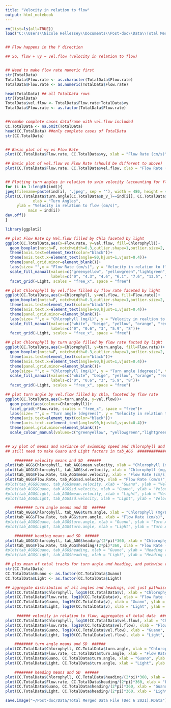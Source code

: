 ```yaml
---
title: "Velocity in relation to flow"
output: html_notebook
---
```



```r
rm(list=ls(all=TRUE))
load("C:\\Users\\Nicole Hellessey\\Documents\\Post-doc\\Data\\Total Merged Data File (Dec 6 2021).Rdata")


## Flow happens in the Y direction

## So, flow + vy = vel.flow (velocity in relation to flow)


## Need to make flow rate numeric first
str(TotalData)
TotalData$Flow.rate <- as.character(TotalData$Flow.rate)
TotalData$Flow.rate <- as.numeric(TotalData$Flow.rate)

head(TotalData) ## all TotalData rows
str(TotalData)
TotalData$vel.flow <- TotalData$Flow.rate+TotalData$vy
TotalData$Flow.rate <- as.factor(TotalData$Flow.rate)


##remake complete cases dataframe with vel.flow included
CC.TotalData <- na.omit(TotalData)
head(CC.TotalData) ##only complete cases of TotalData 
str(CC.TotalData)


## Basic plot of vy vs Flow Rate
plot(CC.TotalData$Flow.rate, CC.TotalData$vy, xlab = "Flow Rate (cm/s)", ylab = "Velocity in Y direction (vy, cm/s)")

## Basic plot of vel.flow vs Flow Rate (should be different to above)
plot(CC.TotalData$Flow.rate, CC.TotalData$vel.flow, xlab = "Flow Rate (cm/s)", ylab = "Velocity in Y direction minus flow (vel.flow, cm/s)")


## Plotting turn angles in relation to swim velocity (accounting for flow rate) for every individual
for (i in 1:length(ind)){
jpeg(filename=paste(ind[i], '.jpeg', sep = ''), width = 480, height = 480)
plot(CC.TotalData$turn.angle[CC.TotalData$D_V_T==ind[i]], CC.TotalData$vel.flow[CC.TotalData$D_V_T==ind[i]],
            xlab = "Turn Angles",
     ylab = "Velocity in relation to flow (cm/s)",
          main = ind[i]) 
dev.off()
}

library(ggplot2)

## plot Flow Rate by Vel.flow filled by Chla faceted by light
ggplot(CC.TotalData,aes(x=Flow.rate, y=vel.flow, fill=Chlorophyll))+
  geom_boxplot(notch=F, notchwidth=0.3,outlier.shape=1,outlier.size=2, coef=1.5)+
  theme(axis.text=element_text(color="black"))+
  theme(axis.text.x=element_text(angle=90,hjust=1,vjust=0.4))+
  theme(panel.grid.minor=element_blank())+
  labs(size= "",x = "Flow Rate (cm/s)", y = "Velocity in relation to flow (cm/s)", title = "Light") +
  scale_fill_manual(values=c("greenyellow", "yellowgreen","lightgreen", "green", "green3", "green4", "darkgreen"),name = "Chlorophyll (mg/L)",
                    labels=c("0", "4.3", "4.6", "6.1", "7.6", "13.5", "19"))+
  facet_grid(~Light, scales = "free_x", space = "free")

## plot Chlorophyll by vel.flow filled by flow rate faceted by light
ggplot(CC.TotalData,aes(x=Chlorophyll, y=vel.flow, fill=Flow.rate))+
  geom_boxplot(notch=F, notchwidth=0.3,outlier.shape=1,outlier.size=2, coef=1.5)+
  theme(axis.text=element_text(color="black"))+
  theme(axis.text.x=element_text(angle=90,hjust=1,vjust=0.4))+
  theme(panel.grid.minor=element_blank())+
  labs(size= "",x = "Chlorophyll (mg/L)", y = "Velocity in realtion to flow (cm/s)", title = "Light") +
  scale_fill_manual(values=c("white", "beige", "yellow", "orange", "red"), name = "Flow Rate (cm/s)",
                    labels=c("0", "0.6", "3", "5.9", "8"))+
  facet_grid(~Light, scales = "free_x", space = "free")

## plot Chlorophyll by turn angle filled by flow rate facted by light
ggplot(CC.TotalData,aes(x=Chlorophyll, y=turn.angle, fill=Flow.rate))+
  geom_boxplot(notch=F, notchwidth=0.3,outlier.shape=1,outlier.size=2, coef=1.5)+
  theme(axis.text=element_text(color="black"))+
  theme(axis.text.x=element_text(angle=90,hjust=1,vjust=0.4))+
  theme(panel.grid.minor=element_blank())+
  labs(size= "",x = "Chlorophyll (mg/L)", y = "Turn angle (degrees)", title = "Light") +
  scale_fill_manual(values=c("white", "beige", "yellow", "orange", "red"), name = "Flow Rate (cm/s)",
                    labels=c("0", "0.6", "3", "5.9", "8"))+
  facet_grid(~Light, scales = "free_x", space = "free")

## plot turn angle by vel.flow filled by chla, faceted by flow rate
ggplot(CC.TotalData,aes(x=turn.angle, y=vel.flow))+
  geom_point(aes(colour=Chlorophyll))+
  facet_grid(~Flow.rate, scales = "free_x", space = "free")+
  labs(size= "",x = "Turn angle (degrees)", y = "Velocity in relation to flow (cm/s)", title = "Flow Rate (cm/s)")+
  theme(axis.text=element_text(color="black"))+
  theme(axis.text.x=element_text(angle=90,hjust=1,vjust=0.4))+
  theme(panel.grid.minor=element_blank())+
  scale_colour_manual(values=c("greenyellow", "yellowgreen","lightgreen", "green", "green3", "green4", "darkgreen"),name = "Chlorophyll (mg/L)", labels=c("0", "4.3", "4.6", "6.1", "7.6", "13.5", "19"))
 
```


```r
## xy plot of means and variance of swimming speed and chlorophyll and turn angle, heading relative to flow
## still need to make Guano and Light factors in tab_AGG  ############################################################################

    ######## velocity means and SD  ######
plot(tab_AGG$Chlorophyll, tab_AGG$mean.velocity, xlab = "Chlorophyll (mg/L)", ylab = "Velocity (Aggregate mean, mm/s)")
plot(tab_AGG$Chlorophyll, tab_AGG$sd.velocity, xlab = "Chlorophyll (mg/L)", ylab = "Velocity (Aggregate SD, mm/s)")
plot(tab_AGG$Flow.Rate, tab_AGG$mean.velocity, xlab = "Flow Rate (cm/s)", ylab = "Velocity (Aggregate mean, mm/s)")
plot(tab_AGG$Flow.Rate, tab_AGG$sd.velocity, xlab = "Flow Rate (cm/s)", ylab = "Velocity (Aggregate SD, mm/s)")
#plot(tab_AGG$Guano, tab_AGG$mean.velocity, xlab = "Guano", ylab = "Velocity (Aggregate mean, mm/s)")           ################# Guano and Light still not factors 
#plot(tab_AGG$Guano, tab_AGG$sd.velocity, xlab = "Guano", ylab = "Velocity (Aggregate SD, mm/s)")
#plot(tab_AGG$Light, tab_AGG$mean.velocity, xlab = "Light", ylab = "Velocity (Aggregate mean, mm/s)")           ################# Guano and Light still not factors 
#plot(tab_AGG$Light, tab_AGG$sd.velocity, xlab = "Light", ylab = "Velocity (Aggregate SD, mm/s)")

    ######## turn angle means and SD  ######
plot(tab_AGG$Chlorophyll, tab_AGG$turn.angle, xlab = "Chlorophyll (mg/L)", ylab = "Turn Angle (degrees)")
plot(tab_AGG$Flow.Rate, tab_AGG$turn.angle, xlab = "Flow Rate (cm/s)", ylab = "Turn Angle (degrees)")
#plot(tab_AGG$Guano, tab_AGG$turn.angle, xlab = "Guano", ylab = "Turn Angle (degrees)")           ################# Guano and Light still not factors 
#plot(tab_AGG$Light, tab_AGG$turn.angle, xlab = "Light", ylab = "Turn Angle (degrees)")

    ######## heading means and SD  ######
plot(tab_AGG$Chlorophyll, tab_AGG$heading/(2*pi)*360, xlab = "Chlorophyll (mg/L)", ylab = "Heading (degrees)")
plot(tab_AGG$Flow.Rate, tab_AGG$heading/(2*pi)*360, xlab = "Flow Rate (cm/s)", ylab = "Heading (degrees)")
#plot(tab_AGG$Guano, tab_AGG$heading, xlab = "Guano", ylab = "Heading (degrees)")           ################# Guano and Light still not factors 
#plot(tab_AGG$Light, tab_AGG$heading, xlab = "Light", ylab = "Heading (degrees)") 

## plus mean of total tracks for turn angle and heading, and pathwise velocity
str(CC.TotalData)
CC.TotalData$Guano <- as.factor(CC.TotalData$Guano)
CC.TotalData$Light <- as.factor(CC.TotalData$Light)

## aggregate distribution of all angles and headings, not just pathwise
plot(CC.TotalData$Chlorophyll, log10(CC.TotalData$v), xlab = "Chlorophyll (mg/L)", ylab = "Velocity (Log^10, mm/s)")
plot(CC.TotalData$Flow.rate, log10(CC.TotalData$v), xlab = "Flow Rate (cm/s)", ylab = "Velocity (Log^10, mm/s)")
plot(CC.TotalData$Guano, log10(CC.TotalData$v), xlab = "Guano", ylab = "Velocity (Log^10, mm/s)")           
plot(CC.TotalData$Light, log10(CC.TotalData$v), xlab = "Light", ylab = "Velocity (Log^10, mm/s)")           

     ###### velocity in relation to flow, aggregates of total data  ######
plot(CC.TotalData$Chlorophyll, log10(CC.TotalData$vel.flow), xlab = "Chlorophyll (mg/L)", ylab = "Velocity  in relation to flow (Log^10, mm/s)")
plot(CC.TotalData$Flow.rate, log10(CC.TotalData$vel.flow), xlab = "Flow Rate (cm/s)", ylab = "Velocity  in relation to flow (Log^10, mm/s)")
plot(CC.TotalData$Guano, log10(CC.TotalData$vel.flow), xlab = "Guano", ylab = "Velocity in relation to flow (Log^10, mm/s)")     
plot(CC.TotalData$Light, log10(CC.TotalData$vel.flow), xlab = "Light", ylab = "Velocity in relation to flow (Log^10, mm/s)")  

    ######## turn angle means and SD  ######
plot(CC.TotalData$Chlorophyll, CC.TotalData$turn.angle, xlab = "Chlorophyll (mg/L)", ylab = "Turn Angle (degrees)")
plot(CC.TotalData$Flow.rate, CC.TotalData$turn.angle, xlab = "Flow Rate (cm/s)", ylab = "Turn Angle (degrees)")
plot(CC.TotalData$Guano, CC.TotalData$turn.angle, xlab = "Guano", ylab = "Turn Angle (degrees)")
plot(CC.TotalData$Light, CC.TotalData$turn.angle, xlab = "Light", ylab = "Turn Angle (degrees)")

    ######## heading means and SD  ######
plot(CC.TotalData$Chlorophyll, CC.TotalData$heading/(2*pi)*360, xlab = "Chlorophyll (mg/L)", ylab = "Heading (degrees)")
plot(CC.TotalData$Flow.rate, CC.TotalData$heading/(2*pi)*360, xlab = "Flow Rate (cm/s)", ylab = "Heading (degrees)")
plot(CC.TotalData$Guano, CC.TotalData$heading/(2*pi)*360, xlab = "Guano", ylab = "Heading (degrees)")         
plot(CC.TotalData$Light, CC.TotalData$heading/(2*pi)*360, xlab = "Light", ylab = "Heading (degrees)") 

```


```r
save.image("~/Post-doc/Data/Total Merged Data File (Dec 6 2021).RData")


```

